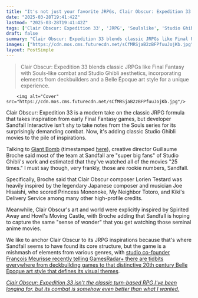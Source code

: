 ```yaml
---
title: "It's not just your favorite JRPGs, Clair Obscur: Expedition 33 takes notes from Studio Ghibli movies like Spirited Away and Howl's Moving Castle too"
date: "2025-03-28T19:41:42Z"
lastmod: "2025-03-28T19:41:42Z"
tags: ['Clair Obscur: Expedition 33', 'JRPG', 'Soulslike', 'Studio Ghibli', 'Deckbuilding', 'PC', 'Action RPG']
draft: false
summary: "Clair Obscur: Expedition 33 blends classic JRPGs like Final Fantasy with Souls-like combat and Studio Ghibli aesthetics, incorporating elements from deckbuilders and a Belle Époque art style for a unique experience."
images: ["https://cdn.mos.cms.futurecdn.net/sCfMRSjaB2zBFPfuuJojKb.jpg"]
layout: PostSimple
---
```

> Clair Obscur: Expedition 33 blends classic JRPGs like Final Fantasy with Souls-like combat and Studio Ghibli aesthetics, incorporating elements from deckbuilders and a Belle Époque art style for a unique experience.


        <img alt="Cover" src="https://cdn.mos.cms.futurecdn.net/sCfMRSjaB2zBFPfuuJojKb.jpg"/>
        
Clair Obscur: Expedition 33 is a modern take on the classic JRPG formula that takes inspiration from early Final Fantasy games, but developer Sandfall Interactive isn't shy to take notes from the Souls series for its surprisingly demanding combat. Now, it's adding classic Studio Ghibli movies to the pile of inspirations.

Talking to [Giant Bomb](https://youtu.be/JEo9rB4WmCM?si=zCcJZrXFfxwKpw9H&t=4097) (timestamped [here](https://youtu.be/JEo9rB4WmCM?si=9lAarFL0qx5-0Sbk&t=4091)), creative director Guillaume Broche said most of the team at Sandfall are "super big fans" of Studio Ghibli's work and estimated that they've watched all of the movies "25 times." I must say though, very frankly, those are rookie numbers, Sandfall.

Specifically, Broche said that Clair Obscur composer Lorien Testard was heavily inspired by the legendary Japanese composer and musician Joe Hisaishi, who scored Princess Mononoke, My Neighbor Totoro, and Kiki's Delivery Service among many other high-profile credits.

Meanwhile, Clair Obscur's art and world were explicitly inspired by Spirited Away and Howl's Moving Castle, with Broche adding that Sandfall is hoping to capture the same "sense of wonder" that you get watching those seminal anime movies.

We like to anchor Clair Obscur to its JRPG inspirations because that's where Sandfall seems to have found its core structure, but the game is a mishmash of elements from various genres, with [studio co-founder François Meurisse recently telling GamesRadar+ there are tidbits everywhere from deckbuilding games to that distinctive 20th century Belle Époque art style that defines its visual themes](https://www.gamesradar.com/games/jrpg/clair-obscur-expedition-33-builds-on-a-heritage-of-jrpgs-like-final-fantasy-7-8-9-and-10-but-its-also-inspired-by-sekiro-and-taking-pieces-from-deckbuilders/).

[<em>Clair Obscur: Expedition 33 isn't the classic turn-based RPG I've been longing for, but its combat is somehow even better than what I wanted.</em>](https://www.gamesradar.com/games/rpg/clair-obscur-expedition-33-isnt-the-classic-turn-based-rpg-ive-been-longing-for-but-its-combat-is-somehow-even-better-than-what-i-wanted/)
        
